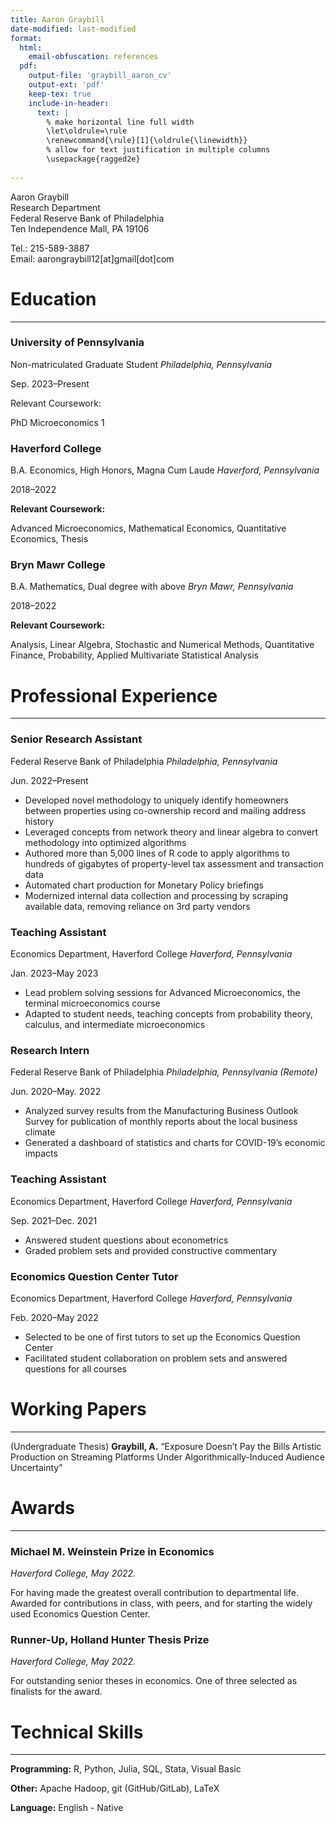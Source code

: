 ```yaml
---
title: Aaron Graybill
date-modified: last-modified
format:
  html: 
    email-obfuscation: references
  pdf:
    output-file: 'graybill_aaron_cv'
    output-ext: 'pdf'
    keep-tex: true
    include-in-header:
      text: |
        % make horizontal line full width
        \let\oldrule=\rule
        \renewcommand{\rule}[1]{\oldrule{\linewidth}}
        % allow for text justification in multiple columns
        \usepackage{ragged2e}
      
---
```


:::: {layout="[[50,-2,50]]" layout-valign="center"}

::: {.cv-left}
<!--
Here the RaggedRight is only used in PDF output, in which
case it's used to correctly left and right align the columns.
RaggedRight means the right is ragged, and the left is straight,
ie left alignment
-->
\RaggedRight 

Aaron Graybill <br>\newline
Research Department <br>\newline
Federal Reserve Bank of Philadelphia <br>\newline
Ten Independence Mall, PA 19106

:::

::: {.cv-right}
<!--
When the left is ragged, the right must be straight,
ie, right aligntment.
-->
\RaggedLeft 

Tel.: 215-589-3887 <br>\newline
Email: aarongraybill12[at]gmail[dot]com
:::

::::


# Education

-------------

### University of Pennsylvania
:::: {layout="[[50,-2,50]]"}

::: {.cv-left}
\RaggedRight Non-matriculated Graduate Student
\newline <!--LaTeX needs explicit newline here -->
*Philadelphia, Pennsylvania*
:::

::: {.cv-right}
\RaggedLeft Sep. 2023--Present
:::

::::

Relevant Coursework:

PhD Microeconomics 1

### Haverford College

:::: {layout="[[50,-2,50]]"}

::: {.cv-left}
\RaggedRight B.A. Economics, High Honors, Magna Cum Laude
\newline
*Haverford, Pennsylvania*
:::

::: {.cv-right}
\RaggedLeft  

2018--2022
:::

::::

**Relevant Coursework:**

Advanced Microeconomics, Mathematical Economics, Quantitative Economics, Thesis

### Bryn Mawr College

:::: {layout="[[50,-2,50]]"}

::: {.cv-left}
\RaggedRight B.A. Mathematics, Dual degree with above
\newline
*Bryn Mawr, Pennsylvania*
:::

::: {.cv-right}
\RaggedLeft 

2018--2022
:::

::::

**Relevant Coursework:**

Analysis, Linear Algebra, Stochastic and Numerical Methods, Quantitative Finance, Probability, Applied Multivariate Statistical Analysis

# Professional Experience

---

### Senior Research Assistant
:::: {layout="[[50,-2,50]]"}

::: {.cv-left}
\RaggedRight Federal Reserve Bank of Philadelphia
\newline
*Philadelphia, Pennsylvania*
:::

::: {.cv-right}
\RaggedLeft 

Jun. 2022--Present
:::

::::
- Developed novel methodology to uniquely identify homeowners between properties using co-ownership record and mailing address history
- Leveraged concepts from network theory and linear algebra to convert methodology into optimized algorithms
- Authored more than 5,000 lines of  R code to apply algorithms to hundreds of gigabytes of property-level tax assessment and transaction data
- Automated chart production for Monetary Policy briefings
- Modernized internal data collection and processing by scraping available data, removing reliance on 3rd party vendors


### Teaching Assistant

:::: {layout="[[50,-2,50]]"}

::: {.cv-left}
\RaggedRight Economics Department, Haverford College
\newline
*Haverford, Pennsylvania*
:::

::: {.cv-right}
\RaggedLeft Jan. 2023--May 2023
:::

::::

- Lead problem solving sessions for Advanced Microeconomics, the terminal microeconomics course
- Adapted to student needs, teaching concepts from probability theory, calculus, and intermediate microeconomics


### Research Intern
:::: {layout="[[50,-2,50]]"}

::: {.cv-left}
\RaggedRight Federal Reserve Bank of Philadelphia
\newline
*Philadelphia, Pennsylvania (Remote)*
:::

::: {.cv-right}
\RaggedLeft Jun. 2020--May. 2022
:::

::::

- Analyzed survey results from the Manufacturing Business Outlook Survey for publication of monthly reports about the local business climate
- Generated a dashboard of statistics and charts for COVID-19’s economic impacts

### Teaching Assistant

:::: {layout="[[50,-2,50]]"}

::: {.cv-left}
\RaggedRight Economics Department, Haverford College
\newline
*Haverford, Pennsylvania*
:::

::: {.cv-right}
\RaggedLeft Sep. 2021--Dec. 2021
:::

::::

- Answered student questions about econometrics
- Graded problem sets and provided constructive commentary


### Economics Question Center Tutor

:::: {layout="[[50,-2,50]]"}

::: {.cv-left}
\RaggedRight Economics Department, Haverford College
\newline
*Haverford, Pennsylvania*
:::

::: {.cv-right}
\RaggedLeft Feb. 2020--May 2022
:::

::::

- Selected to be one of first tutors to set up the Economics Question Center
- Facilitated student collaboration on problem sets and answered questions for all courses

# Working Papers

---

(Undergraduate Thesis) **Graybill, A.** "Exposure Doesn’t Pay the Bills
Artistic Production on Streaming Platforms Under Algorithmically-Induced Audience
Uncertainty"

\newpage

# Awards

---

### Michael M. Weinstein Prize in Economics

*Haverford College, May 2022.*

For having made the greatest overall contribution to departmental life. Awarded for contributions in class, with peers, and for starting the widely used Economics Question Center.

### Runner-Up, Holland Hunter Thesis Prize

*Haverford College, May 2022.*

For outstanding senior theses in economics. One of three selected as finalists for the award.


# Technical Skills

---

**Programming:** R, Python, Julia, SQL, Stata, Visual Basic

**Other:** Apache Hadoop, git (GitHub/GitLab), LaTeX

**Language:** English - Native
